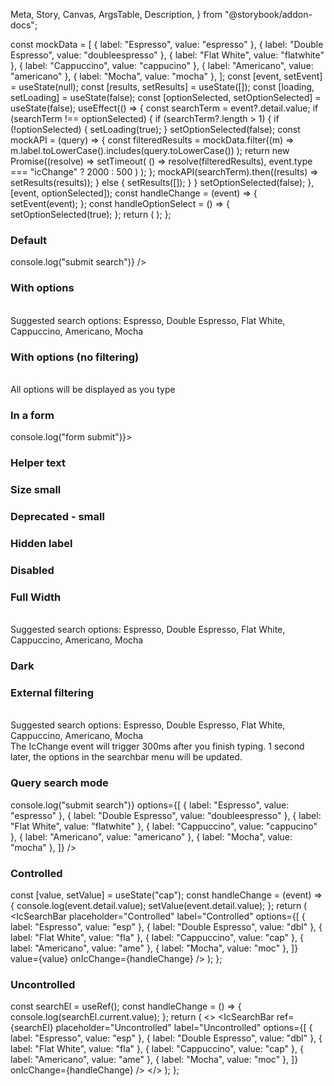   Meta,
  Story,
  Canvas,
  ArgsTable,
  Description,
} from "@storybook/addon-docs";

<Meta title="Search bar" component={IcSearchBar} />

<Description markdown={readme} />

  const mockData = [
    { label: "Espresso", value: "espresso" },
    { label: "Double Espresso", value: "doubleespresso" },
    { label: "Flat White", value: "flatwhite" },
    { label: "Cappuccino", value: "cappucino" },
    { label: "Americano", value: "americano" },
    { label: "Mocha", value: "mocha" },
  ];
  const [event, setEvent] = useState(null);
  const [results, setResults] = useState([]);
  const [loading, setLoading] = useState(false);
  const [optionSelected, setOptionSelected] = useState(false);
  useEffect(() => {
    const searchTerm = event?.detail.value;
    if (searchTerm !== optionSelected) {
      if (searchTerm?.length > 1) {
        if (!optionSelected) {
          setLoading(true);
        }
        setOptionSelected(false);
        const mockAPI = (query) => {
          const filteredResults = mockData.filter((m) =>
            m.label.toLowerCase().includes(query.toLowerCase())
          );
          return new Promise((resolve) =>
            setTimeout(
              () => resolve(filteredResults),
              event.type === "icChange" ? 2000 : 500
            )
          );
        };
        mockAPI(searchTerm).then((results) => setResults(results));
      } else {
        setResults([]);
      }
    }
    setOptionSelected(false);
  }, [event, optionSelected]);
  const handleChange = (event) => {
    setEvent(event);
  };
  const handleOptionSelect = () => {
    setOptionSelected(true);
  };
  return (
    <IcSearchBar
      loading={loading}
      timeout={1000}
      debounce={300}
      placeholder="Type to search"
      label="Search for coffee"
      onIcChange={handleChange}
      onIcRetryLoad={handleChange}
      onIcOptionSelect={handleOptionSelect}
      disableFilter
      options={results}
    />
  );
};

### Default

<Canvas>
  <Story name="Default">
    <IcSearchBar
      label="What is your favourite coffee?"
      onIcSubmitSearch={() => console.log("submit search")}
    />
  </Story>
</Canvas>

### With options

<Canvas>
  <Story name="With options">
    <IcSearchBar
      label="What is your favourite coffee?"
      options={[
        { label: "Espresso", value: "espresso" },
        { label: "Double Espresso", value: "doubleespresso" },
        { label: "Flat White", value: "flatwhite" },
        { label: "Cappuccino", value: "cappucino" },
        { label: "Americano", value: "americano" },
        { label: "Mocha", value: "mocha" },
      ]}
    />
    <br />
    <IcTypography>
      Suggested search options: Espresso, Double Espresso, Flat White,
      Cappuccino, Americano, Mocha
    </IcTypography>
  </Story>
</Canvas>

### With options (no filtering)

<Canvas>
  <Story name="With options (no filtering)">
    <IcSearchBar
      label="What is your favourite coffee?"
      disableFilter
      options={[
        { label: "Espresso", value: "espresso" },
        { label: "Double Espresso", value: "doubleespresso" },
        { label: "Flat White", value: "flatwhite" },
        { label: "Cappuccino", value: "cappucino" },
        { label: "Americano", value: "americano" },
        { label: "Mocha", value: "mocha" },
      ]}
    />
    <br />
    <IcTypography>All options will be displayed as you type</IcTypography>
  </Story>
</Canvas>

### In a form

<Canvas>
  <Story name="In a form">
    <form onSubmit={() => console.log("form submit")}>
      <IcSearchBar label="What is your favourite coffee?" />
    </form>
  </Story>
</Canvas>

### Helper text

<Canvas>
  <Story name="Helper text">
    <IcSearchBar
      label="What is your favourite coffee?"
      helperText="Some helper text"
    />
  </Story>
</Canvas>

### Size small

<Canvas>
  <Story name="Size small">
    <IcSearchBar label="What is your favourite coffee?" size="small" />
  </Story>
</Canvas>

### Deprecated - small

<Canvas>
  <Story name="Deprecated - small">
    <IcSearchBar label="What is your favourite coffee?" small />
  </Story>
</Canvas>

### Hidden label

<Canvas>
  <Story name="Hidden label">
    <IcSearchBar label="What is your favourite coffee?" hideLabel />
  </Story>
</Canvas>

### Disabled

<Canvas>
  <Story name="Disabled">
    <IcSearchBar label="What is your favourite coffee?" disabled />
  </Story>
</Canvas>

### Full Width

<Canvas>
  <Story name="Full Width">
    <IcSearchBar
      label="What is your favourite coffee?"
      fullWidth
      options={[
        { label: "Espresso", value: "espresso" },
        { label: "Double Espresso", value: "doubleespresso" },
        { label: "Flat White", value: "flatwhite" },
        { label: "Cappuccino", value: "cappucino" },
        { label: "Americano", value: "americano" },
        { label: "Mocha", value: "mocha" },
      ]}
    />
    <br />
    <IcTypography>
      Suggested search options: Espresso, Double Espresso, Flat White,
      Cappuccino, Americano, Mocha
    </IcTypography>
  </Story>
</Canvas>

### Dark

<Canvas>
  <Story
    name="Dark"
    parameters={{
      backgrounds: { default: "dark" },
    }}
  >
    <IcSearchBar label="What is your favourite coffee?" dark />
  </Story>
</Canvas>

### External filtering

<Canvas>
  <Story name="External filtering">
    <ExternalFiltering />
    <br />
    <IcTypography>
      Suggested search options: Espresso, Double Espresso, Flat White,
      Cappuccino, Americano, Mocha
    </IcTypography>
    <br />
    <IcTypography>
      The IcChange event will trigger 300ms after you finish typing. 1 second
      later, the options in the searchbar menu will be updated.
    </IcTypography>
  </Story>
</Canvas>

### Query search mode

<Canvas>
  <Story name="Query search mode">
    <IcSearchBar
      label="What is your favourite coffee?"
      searchMode="query"
      onIcSubmitSearch={() => console.log("submit search")}
      options={[
        { label: "Espresso", value: "espresso" },
        { label: "Double Espresso", value: "doubleespresso" },
        { label: "Flat White", value: "flatwhite" },
        { label: "Cappuccino", value: "cappucino" },
        { label: "Americano", value: "americano" },
        { label: "Mocha", value: "mocha" },
      ]}
    />
  </Story>
</Canvas>

### Controlled

  const [value, setValue] = useState("cap");
  const handleChange = (event) => {
    console.log(event.detail.value);
    setValue(event.detail.value);
  };
  return (
    <IcSearchBar
      placeholder="Controlled"
      label="Controlled"
      options={[
        { label: "Espresso", value: "esp" },
        { label: "Double Espresso", value: "dbl" },
        { label: "Flat White", value: "fla" },
        { label: "Cappuccino", value: "cap" },
        { label: "Americano", value: "ame" },
        { label: "Mocha", value: "moc" },
      ]}
      value={value}
      onIcChange={handleChange}
    />
  );
};

<Canvas>
  <Story name="Controlled">
    <ControlledExample />
  </Story>
</Canvas>

### Uncontrolled

  const searchEl = useRef();
  const handleChange = () => {
    console.log(searchEl.current.value);
  };
  return (
    <>
      <IcSearchBar
        ref={searchEl}
        placeholder="Uncontrolled"
        label="Uncontrolled"
        options={[
          { label: "Espresso", value: "esp" },
          { label: "Double Espresso", value: "dbl" },
          { label: "Flat White", value: "fla" },
          { label: "Cappuccino", value: "cap" },
          { label: "Americano", value: "ame" },
          { label: "Mocha", value: "moc" },
        ]}
        onIcChange={handleChange}
      />
    </>
  );
};

<Canvas>
  <Story name="Uncontrolled">
    <Uncontrolled />
  </Story>
</Canvas>
